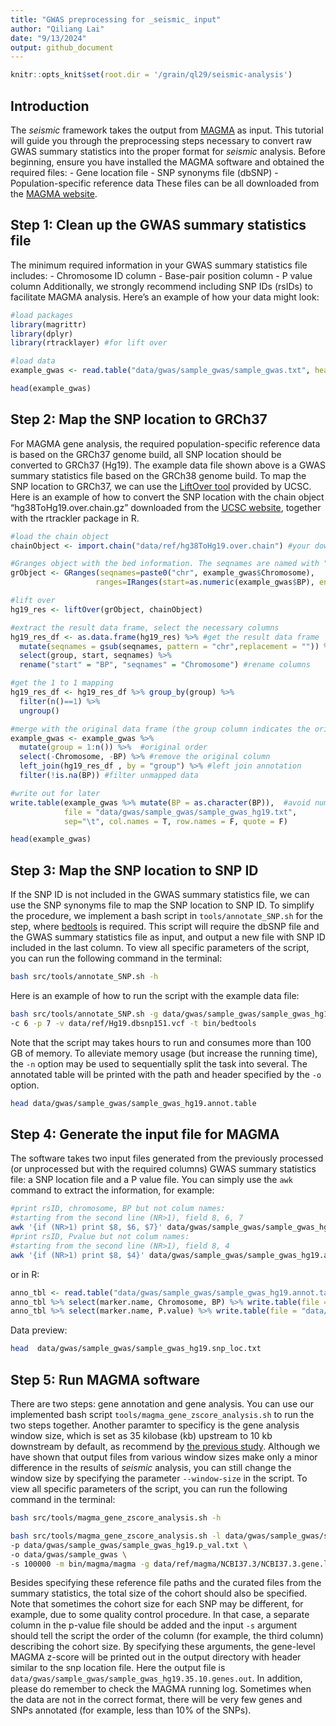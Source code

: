 ```yaml
---
title: "GWAS preprocessing for _seismic_ input"
author: "Qiliang Lai"
date: "9/13/2024"
output: github_document
---
```


```r
knitr::opts_knit$set(root.dir = '/grain/ql29/seismic-analysis')
```

## Introduction

The _seismic_ framework takes the output from [MAGMA](https://journals.plos.org/ploscompbiol/article?id=10.1371/journal.pcbi.1004219) as input. 
This tutorial will guide you through the preprocessing steps necessary to convert raw GWAS summary statistics into the proper format for _seismic_ analysis.
Before beginning, ensure you have installed the MAGMA software and obtained the required files:
- Gene location file
- SNP synonyms file (dbSNP)
- Population-specific reference data
These files can be all downloaded from the [MAGMA website](https://cncr.nl/research/magma/). 

## Step 1: Clean up the GWAS summary statistics file
The minimum required information in your GWAS summary statistics file includes:
- Chromosome ID column
- Base-pair position column
- P value column
Additionally, we strongly recommend including SNP IDs (rsIDs) to facilitate MAGMA analysis. Here's an example of how your data might look:

```r
#load packages
library(magrittr)
library(dplyr)
library(rtracklayer) #for lift over
```
```r
#load data
example_gwas <- read.table("data/gwas/sample_gwas/sample_gwas.txt", header = T) %>% as_tibble() #your data path

head(example_gwas)
```

## Step 2: Map the SNP location to GRCh37 
For MAGMA gene analysis, the required population-specific reference data is based on the GRCh37 genome build, all SNP location should be converted to GRCh37 (Hg19).
The example data file shown above is a GWAS summary statistics file based on the GRCh38 genome build.
To map the SNP location to GRCh37, we can use the [LiftOver tool](https://genome.ucsc.edu/cgi-bin/hgLiftOver) provided by UCSC. 
Here is an example of how to convert the SNP location with the chain object "hg38ToHg19.over.chain.gz" downloaded from the [UCSC website](https://hgdownload.cse.ucsc.edu/goldenpath/hg19/liftOver/), together with the rtrackler package in R. 

```r
#load the chain object
chainObject <- import.chain("data/ref/hg38ToHg19.over.chain") #your downloaded chain object

#Granges object with the bed information. The seqnames are named with "chr" prefix.
grObject <- GRanges(seqnames=paste0("chr", example_gwas$Chromosome),
                   ranges=IRanges(start=as.numeric(example_gwas$BP), end=as.numeric(example_gwas$BP)+1))

#lift over
hg19_res <- liftOver(grObject, chainObject)

#extract the result data frame, select the necessary columns
hg19_res_df <- as.data.frame(hg19_res) %>% #get the result data frame
  mutate(seqnames = gsub(seqnames, pattern = "chr",replacement = "")) %>% #change pattern back
  select(group, start, seqnames) %>%
  rename("start" = "BP", "seqnames" = "Chromosome") #rename columns

#get the 1 to 1 mapping
hg19_res_df <- hg19_res_df %>% group_by(group) %>% 
  filter(n()==1) %>%
  ungroup() 

#merge with the original data frame (the group column indicates the original position in the table)
example_gwas <- example_gwas %>%
  mutate(group = 1:n()) %>%  #original order 
  select(-Chromosome, -BP) %>% #remove the original column
  left_join(hg19_res_df , by = "group") %>% #left join annotation
  filter(!is.na(BP)) #filter unmapped data

#write out for later
write.table(example_gwas %>% mutate(BP = as.character(BP)),  #avoid numerical output 
            file = "data/gwas/sample_gwas/sample_gwas_hg19.txt", 
            sep="\t", col.names = T, row.names = F, quote = F)

head(example_gwas)
```

## Step 3: Map the SNP location to SNP ID
If the SNP ID is not included in the GWAS summary statistics file, we can use the SNP synonyms file to map the SNP location to SNP ID. 
To simplify the procedure, we implement a bash script in `tools/annotate_SNP.sh` for the step, where [bedtools](https://bedtools.readthedocs.io/en/latest/) is required.
This script will require the dbSNP file and the GWAS summary statistics file as input, and output a new file with SNP ID included in the last column.
To view all specific parameters of the script, you can run the following command in the terminal: 

```bash
bash src/tools/annotate_SNP.sh -h
```

Here is an example of how to run the script with the example data file:
```bash
bash src/tools/annotate_SNP.sh -g data/gwas/sample_gwas/sample_gwas_hg19.txt -o data/gwas/sample_gwas/sample_gwas_hg19 \
-c 6 -p 7 -v data/ref/Hg19.dbsnp151.vcf -t bin/bedtools
```
Note that the script may takes hours to run and consumes more than 100 GB of memory. To alleviate memory usage (but increase the running time), the `-n` option may be used to sequentially split the task into several. 
The annotated table will be printed with the path and header specified by the `-o` option. 
```bash
head data/gwas/sample_gwas/sample_gwas_hg19.annot.table
```

## Step 4: Generate the input file for MAGMA
The software takes two input files generated from the previously processed (or unprocessed but with the required columns) GWAS summary statistics file: a SNP location file and a P value file.
You can simply use the `awk` command to extract the information, for example:
```bash
#print rsID, chromosome, BP but not colum names:
#starting from the second line (NR>1), field 8, 6, 7
awk '{if (NR>1) print $8, $6, $7}' data/gwas/sample_gwas/sample_gwas_hg19.annot.table > data/gwas/sample_gwas/sample_gwas_hg19.snp_loc.txt
#print rsID, Pvalue but not colum names:
#starting from the second line (NR>1), field 8, 4
awk '{if (NR>1) print $8, $4}' data/gwas/sample_gwas/sample_gwas_hg19.annot.table > data/gwas/sample_gwas/sample_gwas_hg19.p_val.txt
```

or in R:
```r
anno_tbl <- read.table("data/gwas/sample_gwas/sample_gwas_hg19.annot.table", header=T)
anno_tbl %>% select(marker.name, Chromosome, BP) %>% write.table(file = "data/gwas/sample_gwas/sample_gwas_hg19.snp_loc.txt", col.names = F, row.names = F, quote = F, sep="\t")
anno_tbl %>% select(marker.name, P.value) %>% write.table(file = "data/gwas/sample_gwas/sample_gwas_hg19.p_val.txt", col.names = F, row.names = F, quote = F, sep="\t")
```

Data preview:
```bash
head  data/gwas/sample_gwas/sample_gwas_hg19.snp_loc.txt
```

## Step 5: Run MAGMA software
There are two steps: gene annotation and gene analysis. You can use our implemented bash script `tools/magma_gene_zscore_analysis.sh` to run the two steps together. 
Another paramter to specificy is the gene analysis window size, which is set as 35 kilobase (kb) upstream to 10 kb downstream by default, as recommend by [the previous study](https://www.nature.com/articles/s41588-020-0610-9).
Although we have shown that output files from various window sizes make only a minor difference in the results of _seismic_ analysis, you can still change the window size by specifying the parameter `--window-size` in the script. 
To view all specific parameters of the script, you can run the following command in the terminal:
```bash
bash src/tools/magma_gene_zscore_analysis.sh -h
```


```bash
bash src/tools/magma_gene_zscore_analysis.sh -l data/gwas/sample_gwas/sample_gwas_hg19.snp_loc.txt \
-p data/gwas/sample_gwas/sample_gwas_hg19.p_val.txt \
-o data/gwas/sample_gwas \
-s 100000 -m bin/magma/magma -g data/ref/magma/NCBI37.3/NCBI37.3.gene.loc -b data/ref/magma/g1000_eur/g1000_eur 
```
Besides specifying these reference file paths and the curated files from the summary statistics, the total size of the cohort should also be specified. Note that sometimes the cohort size for each SNP may be different, for example, due to some quality control procedure. In that case, a separate column in the p-value file should be added and the input `-s` argument should tell the script the order of the column (for example, the third column) describing the cohort size. By specifying these arguments, the gene-level MAGMA z-score will be printed out in the output directory with header similar to the snp location file. Here the output file is `data/gwas/sample_gwas/sample_gwas_hg19.35.10.genes.out`. In addition, please do remember to check the MAGMA running log. Sometimes when the data are not in the correct format, there will be very few genes and SNPs annotated (for example, less than 10% of the SNPs).

